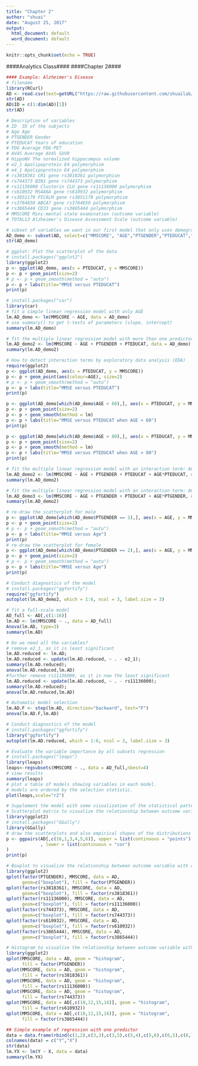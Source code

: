 ```yaml
---
title: "Chapter 2"
author: "shuai"
date: "August 25, 2017"
output:
  html_document: default
  word_document: default
---
```


```r
knitr::opts_chunk$set(echo = TRUE)
```


####Analytics Class####
####Chapter 2####

```r
#### Example: Alzheimer's Disease
# filename
library(RCurl)
AD <- read.csv(text=getURL("https://raw.githubusercontent.com/shuailab/ind_498/master/resource/data/AD2.csv"))
str(AD)
AD$ID = c(1:dim(AD)[1])
str(AD)
```


```r
# Description of variables
# ID  ID of the subjects
# Age Age
# PTGENDER Gender
# PTEDUCAT Years of education
# FDG Average FDG-PET
# AV45 Average AV45 SUVR
# HippoNV The normalized hippocampus volume
# e2_1 Apolipoprotein E4 polymorphism
# e4_1 Apolipoprotein E4 polymorphism
# rs3818361 CR1 gene rs3818361 polymorphism
# rs744373 BIN1 gene rs744373 polymorphism
# rs11136000 Clusterin CLU gene rs11136000 polymorphism
# rs610932 MS4A6A gene rs610932 polymorphism
# rs3851179 PICALM gene rs3851179 polymorphism
# rs3764650 ABCA7 gene rs3764650 polymorphism
# rs3865444 CD33 gene rs3865444 polymorphism
# MMSCORE Mini-mental state examination (outcome variable)
# TOTAL13 Alzheimer's Disease Assessment Scale (outcome variable)
```


```r
# subset of variables we want in our first model that only uses demographics predictors
AD_demo <- subset(AD, select=c("MMSCORE", "AGE","PTGENDER","PTEDUCAT","ID"))
str(AD_demo)
```



```r
# ggplot: Plot the scatterplot of the data
# install.packages("ggplot2")
library(ggplot2)
p <- ggplot(AD_demo, aes(x = PTEDUCAT, y = MMSCORE))
p <- p + geom_point(size=2)
# p <- p + geom_smooth(method = "auto")
p <- p + labs(title="MMSE versus PTEDUCAT")
print(p)
```



```r
# install.packages("car")
library(car)
# fit a simple linear regression model with only AGE
lm.AD_demo <- lm(MMSCORE ~ AGE, data = AD_demo)
# use summary() to get t-tests of parameters (slope, intercept)
summary(lm.AD_demo)

# fit the multiple linear regression model with more than one predictor
lm.AD_demo2 <- lm(MMSCORE ~ AGE + PTGENDER + PTEDUCAT, data = AD_demo)
summary(lm.AD_demo2)
```


```r
# How to detect interaction terms by exploratory data analysis (EDA)
require(ggplot2)
p <- ggplot(AD_demo, aes(x = PTEDUCAT, y = MMSCORE))
p <- p + geom_point(aes(colour=AGE), size=2)
# p <- p + geom_smooth(method = "auto")
p <- p + labs(title="MMSE versus PTEDUCAT")
print(p)

p <- ggplot(AD_demo[which(AD_demo$AGE < 60),], aes(x = PTEDUCAT, y = MMSCORE))
p <- p + geom_point(size=2)
p <- p + geom_smooth(method = lm)
p <- p + labs(title="MMSE versus PTEDUCAT when AGE < 60")
print(p)

p <- ggplot(AD_demo[which(AD_demo$AGE > 80),], aes(x = PTEDUCAT, y = MMSCORE))
p <- p + geom_point(size=2)
p <- p + geom_smooth(method = lm)
p <- p + labs(title="MMSE versus PTEDUCAT when AGE > 80")
print(p)
```


```r
# fit the multiple linear regression model with an interaction term: AGE*PTEDUCAT
lm.AD_demo2 <- lm(MMSCORE ~ AGE + PTGENDER + PTEDUCAT + AGE*PTEDUCAT, data = AD_demo)
summary(lm.AD_demo2)

# fit the multiple linear regression model with an interaction term: AGE*PTGENDER
lm.AD_demo3 <- lm(MMSCORE ~ AGE + PTGENDER + PTEDUCAT + AGE*PTGENDER, data = AD_demo)
summary(lm.AD_demo2)
```


```r
# re-draw the scatterplot for male
p <- ggplot(AD_demo[which(AD_demo$PTGENDER == 1),], aes(x = AGE, y = MMSCORE))
p <- p + geom_point(size=2)
# p <- p + geom_smooth(method = "auto")
p <- p + labs(title="MMSE versus Age")
print(p)
# re-draw the scatterplot for female
p <- ggplot(AD_demo[which(AD_demo$PTGENDER == 2),], aes(x = AGE, y = MMSCORE))
p <- p + geom_point(size=2)
# p <- p + geom_smooth(method = "auto")
p <- p + labs(title="MMSE versus Age")
print(p)
```




```r
# Conduct diagnostics of the model
# install.packages("ggfortify")
require("ggfortify")
autoplot(lm.AD_demo2, which = 1:6, ncol = 3, label.size = 3)
```



```r
# fit a full-scale model
AD_full <- AD[,c(1:16)]
lm.AD <- lm(MMSCORE ~ ., data = AD_full)
Anova(lm.AD, type=3)
summary(lm.AD)
```



```r
# Do we need all the variables?
# remove e2_1, as it is least significant
lm.AD.reduced <- lm.AD;
lm.AD.reduced <- update(lm.AD.reduced, ~ . - e2_1); 
summary(lm.AD.reduced);
anova(lm.AD.reduced,lm.AD)
#further remove rs11136000, as it is now the least significant
lm.AD.reduced <- update(lm.AD.reduced, ~ . - rs11136000); 
summary(lm.AD.reduced);
anova(lm.AD.reduced,lm.AD)
```



```r
# Automatic model selection
lm.AD.F <- step(lm.AD, direction="backward", test="F")
anova(lm.AD.F,lm.AD)
```



```r
# Conduct diagnostics of the model
# install.packages("ggfortify")
library("ggfortify")
autoplot(lm.AD.reduced, which = 1:6, ncol = 3, label.size = 3)
```



```r
# Evaluate the variable importance by all subsets regression
# install.packages("leaps")
library(leaps)
leaps<-regsubsets(MMSCORE ~ ., data = AD_full,nbest=4)
# view results 
summary(leaps)
# plot a table of models showing variables in each model.
# models are ordered by the selection statistic.
plot(leaps,scale="r2")
```



```r
# Supplement the model with some visualization of the statistical patterns
# Scatterplot matrix to visualize the relationship between outcome variable with continuous predictors
library(ggplot2)
# install.packages("GGally")
library(GGally)
# draw the scatterplots and also empirical shapes of the distributions of the variables
p <- ggpairs(AD[,c(16,1,3,4,5,6)], upper = list(continuous = "points")
             , lower = list(continuous = "cor")
)
print(p)
```



```r
# Boxplot to visualize the relationship between outcome variable with categorical predictors
library(ggplot2)
qplot(factor(PTGENDER), MMSCORE, data = AD, 
      geom=c("boxplot"), fill = factor(PTGENDER))
qplot(factor(rs3818361), MMSCORE, data = AD, 
      geom=c("boxplot"), fill = factor(rs3818361))
qplot(factor(rs11136000), MMSCORE, data = AD, 
      geom=c("boxplot"), fill = factor(rs11136000))
qplot(factor(rs744373), MMSCORE, data = AD, 
      geom=c("boxplot"), fill = factor(rs744373))
qplot(factor(rs610932), MMSCORE, data = AD, 
      geom=c("boxplot"), fill = factor(rs610932))
qplot(factor(rs3865444), MMSCORE, data = AD, 
      geom=c("boxplot"), fill = factor(rs3865444))

# Histogram to visualize the relationship between outcome variable with categorical predictors
library(ggplot2)
qplot(MMSCORE, data = AD, geom = "histogram",
      fill = factor(PTGENDER))
qplot(MMSCORE, data = AD, geom = "histogram",
      fill = factor(rs3818361))
qplot(MMSCORE, data = AD, geom = "histogram",
      fill = factor(rs11136000))
qplot(MMSCORE, data = AD, geom = "histogram",
      fill = factor(rs744373))
qplot(MMSCORE, data = AD[,c(10,12,15,16)], geom = "histogram",
      fill = factor(rs610932))
qplot(MMSCORE, data = AD[,c(10,12,15,16)], geom = "histogram",
      fill = factor(rs3865444))
```

```r
## Simple example of regression with one predictor
data = data.frame(rbind(c(1,2),c(3,3),c(3,5),c(5,4),c(5,6),c(6,5),c(8,7),c(9,8)))
colnames(data) = c("Y","X")
str(data)
lm.YX <- lm(Y ~ X, data = data)
summary(lm.YX)
```


